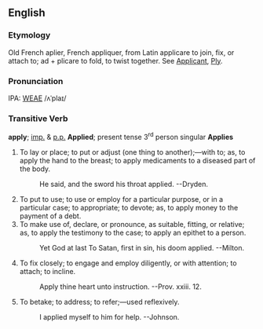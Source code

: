 ==English==
===Etymology===
Old French aplier, French appliquer, from Latin applicare to join, fix, or attach to; ad + plicare to fold, to twist  together.  See [[Applicant]], [[Ply]].

===Pronunciation===
IPA: [[WEAE]] /ʌˈplaɪ/

===Transitive Verb===
'''apply'''; [[imp.]] & [[p.p.]] '''Applied'''; present tense 3<sup>rd</sup> person singular '''Applies'''

# To lay or place; to put or adjust (one thing to another);&mdash;with to; as, to apply the hand to the breast; to apply  medicaments to a diseased part of the body.
#:    He said, and the sword his throat applied. --Dryden.
# To put to use; to use or employ for a particular purpose, or in a particular case; to appropriate; to devote; as, to apply money to the payment of a debt.
# To make use of, declare, or pronounce, as suitable, fitting, or relative; as, to apply the testimony to the case; to apply an epithet to a person.
#:    Yet God at last To Satan, first in sin, his doom applied. --Milton.
# To fix closely; to engage and employ diligently, or with attention; to attach; to incline.
#:    Apply thine heart unto instruction. --Prov. xxiii. 12.
# To betake; to address; to refer;&mdash;used reflexively.
#:    I applied myself to him for help. --Johnson.
<!-- material copied from Webster's Revised Unabridged Dictionary (1913) -->